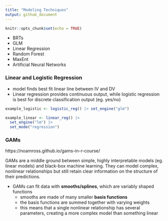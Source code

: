 ```yaml
---
title: "Modeling Techniques"
output: github_document
---
```


```r
knitr::opts_chunk$set(echo = TRUE)
```

* BRTs
* GLM
* Linear Regression
* Random Forest
* MaxEnt
* Artificial Neural Networks

### Linear and Logistic Regression ###

* model finds best fit linear line between IV and DV
* Linear regression provides continuous output, while logistic regression is best for discrete classification output (eg. yes/no)

```r
example_logistic <- logistic_reg() |> set_engine("glm")

example_linear <- linear_reg() |>
  set_engine("lm") |>
  set_mode("regression")
```

### GAMs ###

https://noamross.github.io/gams-in-r-course/

GAMs are a middle ground between simple, highly interpretable models (eg. linear models) and black-box machine learning. They can model complex, nonlinear relationships but still retain clear information on the structure of their predictions.

* GAMs can fit data with **smooths/splines**, which are variably shaped functions
  * smooths are made of many smaller **basis functions**
  * the basis functions are summed together with varying weights
  * this means that a single nonlinear relationship has several parameters, creating a more complex model than something linear










